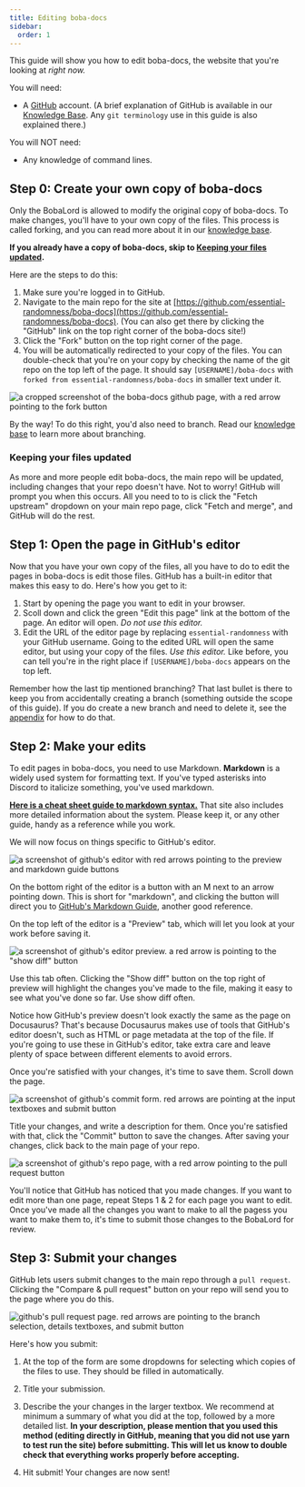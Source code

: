 ```yaml
---
title: Editing boba-docs
sidebar:
  order: 1
---
```



This guide will show you how to edit boba-docs, the website that you're looking
at _right now._

You will need:

- A [GitHub](https://github.com) account. (A brief explanation of GitHub is
  available in our
  [Knowledge Base](/docs/volunteering/coding/github/understanding-github). Any
  `git terminology` use in this guide is also explained there.)

You will NOT need:

- Any knowledge of command lines.

## Step 0: Create your own copy of boba-docs

Only the BobaLord is allowed to modify the original copy of boba-docs. To make
changes, you'll have to your own copy of the files. This process is called
forking, and you can read more about it in our
[knowledge base](/docs/volunteering/coding/github/understanding-github).

**If you already have a copy of boba-docs, skip to
[Keeping your files updated](#keeping-your-files-updated).**

Here are the steps to do this:

1. Make sure you're logged in to GitHub.
2. Navigate to the main repo for the site at
   [https://github.com/essential-randomness/boba-docs](https://github.com/essential-randomness/boba-docs).
   (You can also get there by clicking the "GitHub" link on the top right corner
   of the boba-docs site!)
3. Click the "Fork" button on the top right corner of the page.
4. You will be automatically redirected to your copy of the files. You can
   double-check that you're on your copy by checking the name of the git repo on
   the top left of the page. It should say `[USERNAME]/boba-docs` with
   `forked from essential-randomness/boba-docs` in smaller text under it.

![a cropped screenshot of the boba-docs github page, with a red arrow pointing to the fork button](/img/volunteer/bobadocsfork.jpg)

<Aside type="tip">

By the way! To do this right, you'd also need to branch. Read our
[knowledge base](/docs/volunteering/coding/github/understanding-github) to learn
more about branching.

</Aside>

### Keeping your files updated

As more and more people edit boba-docs, the main repo will be updated, including
changes that your repo doesn't have. Not to worry! GitHub will prompt you when
this occurs. All you need to to is click the "Fetch upstream" dropdown on your
main repo page, click "Fetch and merge", and GitHub will do the rest.

## Step 1: Open the page in GitHub's editor

Now that you have your own copy of the files, all you have to do to edit the
pages in boba-docs is edit those files. GitHub has a built-in editor that makes
this easy to do. Here's how you get to it:

1. Start by opening the page you want to edit in your browser.
2. Scoll down and click the green "Edit this page" link at the bottom of the
   page. An editor will open. _Do not use this editor._
3. Edit the URL of the editor page by replacing `essential-randomness` with your
   GitHub username. Going to the edited URL will open the same editor, but using
   your copy of the files. _Use this editor._ Like before, you can tell you're
   in the right place if `[USERNAME]/boba-docs` appears on the top left.

<Aside type="tip">

Remember how the last tip mentioned branching? That last bullet is there to keep
you from accidentally creating a branch (something outside the scope of this
guide). If you do create a new branch and need to delete it, see the
[appendix](./editing-boba-docs-appendix/#deleting-a-branch) for how to do that.

</Aside>

## Step 2: Make your edits

To edit pages in boba-docs, you need to use Markdown. **Markdown** is a widely
used system for formatting text. If you've typed asterisks into Discord to
italicize something, you've used markdown.

[**Here is a cheat sheet guide to markdown syntax.**](https://www.markdownguide.org/cheat-sheet/)
That site also includes more detailed information about the system. Please keep
it, or any other guide, handy as a reference while you work.

We will now focus on things specific to GitHub's editor.

![a screenshot of github's editor with red arrows pointing to the preview and markdown guide buttons](/img/volunteer/bobadocseditor.jpg)

On the bottom right of the editor is a button with an M next to an arrow
pointing down. This is short for "markdown", and clicking the button will direct
you to
[GitHub's Markdown Guide](https://guides.github.com/features/mastering-markdown/),
another good reference.

On the top left of the editor is a "Preview" tab, which will let you look at
your work before saving it.

![a screenshot of github's editor preview. a red arrow is pointing to the "show diff" button](/img/volunteer/bobadocspreview.jpg)

Use this tab often. Clicking the "Show diff" button on the top right of preview
will highlight the changes you've made to the file, making it easy to see what
you've done so far. Use show diff often.

<Aside type="tip">

Notice how GitHub's preview doesn't look exactly the same as the page on
Docusaurus? That's because Docusaurus makes use of tools that GitHub's editor
doesn't, such as HTML or page metadata at the top of the file. If you're going
to use these in GitHub's editor, take extra care and leave plenty of space
between different elements to avoid errors.

</Aside>

Once you're satisfied with your changes, it's time to save them. Scroll down the
page.

![a screenshot of github's commit form. red arrows are pointing at the input textboxes and submit button](/img/volunteer/bobadocscommit.jpg)

Title your changes, and write a description for them. Once you're satisfied with
that, click the "Commit" button to save the changes. After saving your changes,
click back to the main page of your repo.

![a screenshot of github's repo page, with a red arrow pointing to the pull request button](/img/volunteer/bobadocsaftercommit.jpg)

You'll notice that GitHub has noticed that you made changes. If you want to edit
more than one page, repeat Steps 1 & 2 for each page you want to edit. Once
you've made all the changes you want to make to all the pagess you want to make
them to, it's time to submit those changes to the BobaLord for review.

## Step 3: Submit your changes

GitHub lets users submit changes to the main repo through a `pull request`.
Clicking the "Compare & pull request" button on your repo will send you to the
page where you do this.

![github's pull request page. red arrows are pointing to the branch selection, details textboxes, and submit button](/img/volunteer/bobadocspullrequest.jpg)

Here's how you submit:

1. At the top of the form are some dropdowns for selecting which copies of the
   files to use. They should be filled in automatically.

2. Title your submission.

3. Describe the your changes in the larger textbox. We recommend at minimum a
   summary of what you did at the top, followed by a more detailed list. **In
   your description, please mention that you used this method (editing directly
   in GitHub, meaning that you did not use yarn to test run the site) before
   submitting. This will let us know to double check that everything works
   properly before accepting.**

4. Hit submit! Your changes are now sent!
